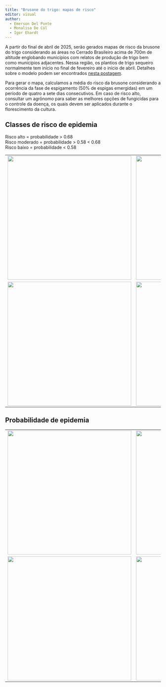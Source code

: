 ```yaml
---
title: "Brusone do trigo: mapas de risco"
editor: visual
author: 
  - Emerson Del Ponte
  - Monalisa De Cól
  - Igor Ehardt
---
```


A partir do final de abril de 2025, serão gerados mapas de risco da brusone do trigo considerando as áreas no Cerrado Brasileiro acima de 700m de altitude englobando municípios com relatos de produção de trigo bem como municípios adjacentes. Nessa região, os plantios de trigo sequeiro normalmente tem início no final de fevereiro até o início de abril. Detalhes sobre o modelo podem ser encontrados [nesta postagem](https://emersondelponte.netlify.app/posts/2025-05-06-wheat-blast-risk/).

Para gerar o mapa, calculamos a média do risco da brusone considerando a ocorrência da fase de espigamento (50% de espigas emergidas) em um período de quatro a sete dias consecutivos. Em caso de risco alto, consultar um agrônomo para saber as melhores opções de fungicidas para o controle da doença, os quais devem ser aplicados durante o florescimento da cultura.

## Classes de risco de epidemia

Risco alto = probabilidade \> 0.68\
Risco moderado = probabilidade \> 0.58 \< 0.68\
Risco baixo = probabilidade \< 0.58

|  |  |
|-----------------------------------|------------------------------------|
| ![](figs/brusone_map_2025_4.png){width="400"} | ![](figs/brusone_map_2025_3.png){width="400"} |
| ![](figs/brusone_map_2025_21.png){fig-align="center" width="400"} | ![](figs/brusone_map_2025_1.png){fig-align="center" width="400"} |

## Probabilidade de epidemia

|  |  |
|-----------------------------------|------------------------------------|
| ![](figs/brusone_map_2025_41.png){width="400"} | ![](figs/brusone_map_2025_31.png){width="400"} |
| ![](figs/brusone_map_2025_2.png){fig-align="center" width="400"} | ![](figs/brusone_map_2025_11.png){fig-align="center" width="400"} |
